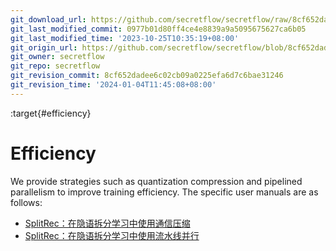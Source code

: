 ```yaml
---
git_download_url: https://github.com/secretflow/secretflow/raw/8cf652dadee6c02cb09a0225efa6d7c6bae31246/docs/user_guide/federated_learning/vertical_federated_learning/SplitRec/efficiency/index.rst
git_last_modified_commit: 0977b01d80ff4ce4e8839a9a5095675627ca6b05
git_last_modified_time: '2023-10-25T10:35:19+08:00'
git_origin_url: https://github.com/secretflow/secretflow/blob/8cf652dadee6c02cb09a0225efa6d7c6bae31246/docs/user_guide/federated_learning/vertical_federated_learning/SplitRec/efficiency/index.rst
git_owner: secretflow
git_repo: secretflow
git_revision_commit: 8cf652dadee6c02cb09a0225efa6d7c6bae31246
git_revision_time: '2024-01-04T11:45:08+08:00'
---
```


:target{#efficiency}

# Efficiency

We provide strategies such as quantization compression and pipelined parallelism to improve training efficiency. The specific user manuals are as follows:

<TableOfContents>


  - [SplitRec：在隐语拆分学习中使用通信压缩](sl_compressor.mdx)
  - [SplitRec：在隐语拆分学习中使用流水线并行](sl_pipeline.mdx)
</TableOfContents>

